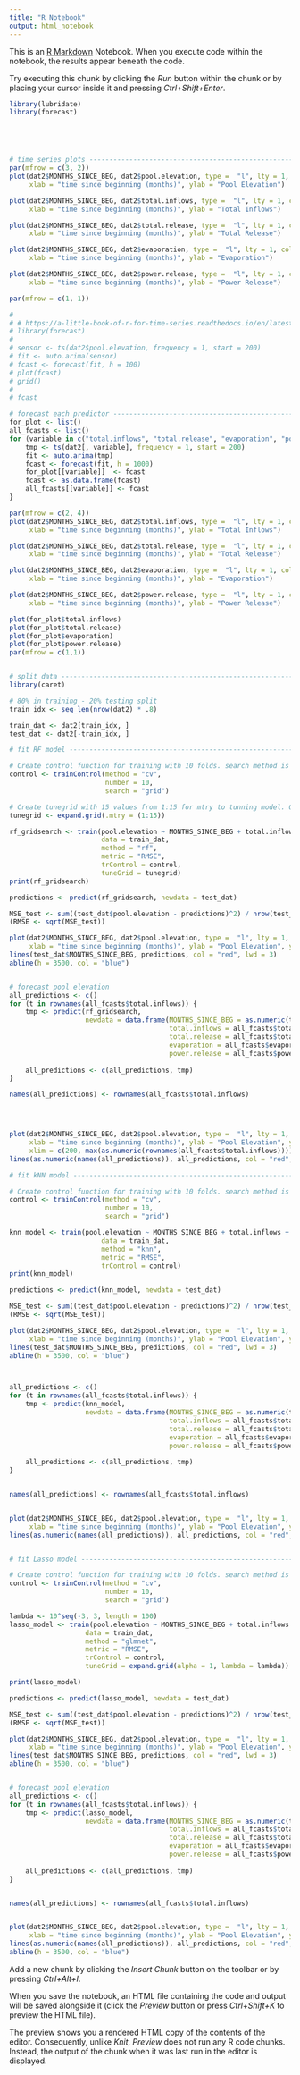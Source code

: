 ---
title: "R Notebook"
output: html_notebook
---

This is an [R Markdown](http://rmarkdown.rstudio.com) Notebook. When you execute code within the notebook, the results appear beneath the code. 

Try executing this chunk by clicking the *Run* button within the chunk or by placing your cursor inside it and pressing *Ctrl+Shift+Enter*. 

```{r}
library(lubridate)
library(forecast)





# time series plots -------------------------------------------------------
par(mfrow = c(3, 2))
plot(dat2$MONTHS_SINCE_BEG, dat2$pool.elevation, type =  "l", lty = 1, lwd = 3, col = "gray60",
     xlab = "time since beginning (months)", ylab = "Pool Elevation")

plot(dat2$MONTHS_SINCE_BEG, dat2$total.inflows, type =  "l", lty = 1, col = "gray60",
     xlab = "time since beginning (months)", ylab = "Total Inflows")

plot(dat2$MONTHS_SINCE_BEG, dat2$total.release, type =  "l", lty = 1, col = "gray60",
     xlab = "time since beginning (months)", ylab = "Total Release")

plot(dat2$MONTHS_SINCE_BEG, dat2$evaporation, type =  "l", lty = 1, col = "gray60",
     xlab = "time since beginning (months)", ylab = "Evaporation")

plot(dat2$MONTHS_SINCE_BEG, dat2$power.release, type =  "l", lty = 1, col = "gray60",
     xlab = "time since beginning (months)", ylab = "Power Release")

par(mfrow = c(1, 1))

# 
# # https://a-little-book-of-r-for-time-series.readthedocs.io/en/latest/src/timeseries.html
# library(forecast)
# 
# sensor <- ts(dat2$pool.elevation, frequency = 1, start = 200)
# fit <- auto.arima(sensor)
# fcast <- forecast(fit, h = 100)
# plot(fcast)
# grid()
# 
# fcast

# forecast each predictor -------------------------------------------------
for_plot <- list()
all_fcasts <- list()
for (variable in c("total.inflows", "total.release", "evaporation", "power.release")) {
    tmp <- ts(dat2[, variable], frequency = 1, start = 200)
    fit <- auto.arima(tmp)
    fcast <- forecast(fit, h = 1000)
    for_plot[[variable]]  <- fcast
    fcast <- as.data.frame(fcast)
    all_fcasts[[variable]] <- fcast
}

par(mfrow = c(2, 4))
plot(dat2$MONTHS_SINCE_BEG, dat2$total.inflows, type =  "l", lty = 1, col = "gray60",
     xlab = "time since beginning (months)", ylab = "Total Inflows")

plot(dat2$MONTHS_SINCE_BEG, dat2$total.release, type =  "l", lty = 1, col = "gray60",
     xlab = "time since beginning (months)", ylab = "Total Release")

plot(dat2$MONTHS_SINCE_BEG, dat2$evaporation, type =  "l", lty = 1, col = "gray60",
     xlab = "time since beginning (months)", ylab = "Evaporation")

plot(dat2$MONTHS_SINCE_BEG, dat2$power.release, type =  "l", lty = 1, col = "gray60",
     xlab = "time since beginning (months)", ylab = "Power Release")

plot(for_plot$total.inflows)
plot(for_plot$total.release)
plot(for_plot$evaporation)
plot(for_plot$power.release)
par(mfrow = c(1,1))


# split data --------------------------------------------------------------
library(caret)

# 80% in training - 20% testing split
train_idx <- seq_len(nrow(dat2) * .8)

train_dat <- dat2[train_idx, ]
test_dat <- dat2[-train_idx, ]

# fit RF model ------------------------------------------------------------

# Create control function for training with 10 folds. search method is grid.
control <- trainControl(method = "cv", 
                        number = 10, 
                        search = "grid")

# Create tunegrid with 15 values from 1:15 for mtry to tunning model. Our train function will change number of entry variable at each split according to tunegrid. 
tunegrid <- expand.grid(.mtry = (1:15)) 

rf_gridsearch <- train(pool.elevation ~ MONTHS_SINCE_BEG + total.inflows + total.release + evaporation + power.release,
                       data = train_dat,
                       method = "rf",
                       metric = "RMSE",
                       trControl = control,
                       tuneGrid = tunegrid)
print(rf_gridsearch)

predictions <- predict(rf_gridsearch, newdata = test_dat)

MSE_test <- sum((test_dat$pool.elevation - predictions)^2) / nrow(test_dat)
(RMSE <- sqrt(MSE_test))

plot(dat2$MONTHS_SINCE_BEG, dat2$pool.elevation, type =  "l", lty = 1, lwd = 1.5,
     xlab = "time since beginning (months)", ylab = "Pool Elevation", ylim = c(3400, 3750))
lines(test_dat$MONTHS_SINCE_BEG, predictions, col = "red", lwd = 3)
abline(h = 3500, col = "blue")


# forecast pool elevation
all_predictions <- c()
for (t in rownames(all_fcasts$total.inflows)) {
    tmp <- predict(rf_gridsearch,
                   newdata = data.frame(MONTHS_SINCE_BEG = as.numeric(t), 
                                        total.inflows = all_fcasts$total.inflows[t, "Point Forecast"],
                                        total.release = all_fcasts$total.release[t, "Point Forecast"],
                                        evaporation = all_fcasts$evaporation[t, "Point Forecast"],
                                        power.release = all_fcasts$power.release[t, "Point Forecast"]))
    
    all_predictions <- c(all_predictions, tmp)
}

names(all_predictions) <- rownames(all_fcasts$total.inflows)




plot(dat2$MONTHS_SINCE_BEG, dat2$pool.elevation, type =  "l", lty = 1, lwd = 1.5,
     xlab = "time since beginning (months)", ylab = "Pool Elevation", ylim = c(3400, 3750), 
     xlim = c(200, max(as.numeric(rownames(all_fcasts$total.inflows)))))
lines(as.numeric(names(all_predictions)), all_predictions, col = "red", lwd = 3)

# fit kNN model -----------------------------------------------------------

# Create control function for training with 10 folds. search method is grid.
control <- trainControl(method = "cv", 
                        number = 10, 
                        search = "grid")

knn_model <- train(pool.elevation ~ MONTHS_SINCE_BEG + total.inflows + total.release + evaporation + power.release,
                       data = train_dat,
                       method = "knn",
                       metric = "RMSE",
                       trControl = control)
print(knn_model)

predictions <- predict(knn_model, newdata = test_dat)

MSE_test <- sum((test_dat$pool.elevation - predictions)^2) / nrow(test_dat)
(RMSE <- sqrt(MSE_test))

plot(dat2$MONTHS_SINCE_BEG, dat2$pool.elevation, type =  "l", lty = 1, lwd = 1.5,
     xlab = "time since beginning (months)", ylab = "Pool Elevation", ylim = c(3400, 3750))
lines(test_dat$MONTHS_SINCE_BEG, predictions, col = "red", lwd = 3)
abline(h = 3500, col = "blue")



all_predictions <- c()
for (t in rownames(all_fcasts$total.inflows)) {
    tmp <- predict(knn_model,
                   newdata = data.frame(MONTHS_SINCE_BEG = as.numeric(t), 
                                        total.inflows = all_fcasts$total.inflows[t, "Point Forecast"],
                                        total.release = all_fcasts$total.release[t, "Point Forecast"],
                                        evaporation = all_fcasts$evaporation[t, "Point Forecast"],
                                        power.release = all_fcasts$power.release[t, "Point Forecast"]))
    
    all_predictions <- c(all_predictions, tmp)
}


names(all_predictions) <- rownames(all_fcasts$total.inflows)


plot(dat2$MONTHS_SINCE_BEG, dat2$pool.elevation, type =  "l", lty = 1, lwd = 1.5,
     xlab = "time since beginning (months)", ylab = "Pool Elevation", ylim = c(3400, 3750), xlim = c(200, 1000))
lines(as.numeric(names(all_predictions)), all_predictions, col = "red", lwd = 3)


# fit Lasso model ---------------------------------------------------------

# Create control function for training with 10 folds. search method is grid.
control <- trainControl(method = "cv", 
                        number = 10, 
                        search = "grid")

lambda <- 10^seq(-3, 3, length = 100)
lasso_model <- train(pool.elevation ~ MONTHS_SINCE_BEG + total.inflows + total.release + evaporation + power.release,
                   data = train_dat,
                   method = "glmnet",
                   metric = "RMSE",
                   trControl = control,
                   tuneGrid = expand.grid(alpha = 1, lambda = lambda))

print(lasso_model)

predictions <- predict(lasso_model, newdata = test_dat)

MSE_test <- sum((test_dat$pool.elevation - predictions)^2) / nrow(test_dat)
(RMSE <- sqrt(MSE_test))

plot(dat2$MONTHS_SINCE_BEG, dat2$pool.elevation, type =  "l", lty = 1, lwd = 1.5,
     xlab = "time since beginning (months)", ylab = "Pool Elevation", ylim = c(3400, 3750))
lines(test_dat$MONTHS_SINCE_BEG, predictions, col = "red", lwd = 3)
abline(h = 3500, col = "blue")


# forecast pool elevation
all_predictions <- c()
for (t in rownames(all_fcasts$total.inflows)) {
    tmp <- predict(lasso_model,
                   newdata = data.frame(MONTHS_SINCE_BEG = as.numeric(t), 
                                        total.inflows = all_fcasts$total.inflows[t, "Point Forecast"],
                                        total.release = all_fcasts$total.release[t, "Point Forecast"],
                                        evaporation = all_fcasts$evaporation[t, "Point Forecast"],
                                        power.release = all_fcasts$power.release[t, "Point Forecast"]))
    
    all_predictions <- c(all_predictions, tmp)
}


names(all_predictions) <- rownames(all_fcasts$total.inflows)


plot(dat2$MONTHS_SINCE_BEG, dat2$pool.elevation, type =  "l", lty = 1, lwd = 1.5,
     xlab = "time since beginning (months)", ylab = "Pool Elevation", ylim = c(3400, 3750), xlim = c(200, max(as.numeric(rownames(all_fcasts$total.inflows)))))
lines(as.numeric(names(all_predictions)), all_predictions, col = "red", lwd = 3)
abline(h = 3500, col = "blue")

```

Add a new chunk by clicking the *Insert Chunk* button on the toolbar or by pressing *Ctrl+Alt+I*.

When you save the notebook, an HTML file containing the code and output will be saved alongside it (click the *Preview* button or press *Ctrl+Shift+K* to preview the HTML file).

The preview shows you a rendered HTML copy of the contents of the editor. Consequently, unlike *Knit*, *Preview* does not run any R code chunks. Instead, the output of the chunk when it was last run in the editor is displayed.
